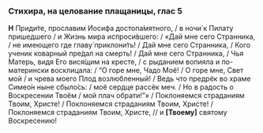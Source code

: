 ### Стихира, на целование плащаницы, глас 5

**Н** Приди́те, прославим Иосифа достопа́мятного, / в ночи́ к Пилату пришедшего / и Жизнь мира испроси́вшего: / «Дай мне сего Странника, / не имеющего где главу́ приклони́ть! / Дай мне сего Странника, / Кого ученик коварный пре́дал на смерть! / Дай мне сего Странника, / Чья Матерь, видя Его вися́щим на кресте, / с рыданием вопияла и по-матерински восклицала: / “О горе мне, Чадо Моё! / О горе мне, Свет мой / и чрева моего Плод возлюбленный! / Ведь что предрёк во храме Симео́н ныне сбыло́сь: / моё сердце рассёк меч. / Но в радость о Воскресении Твоём / мой плач обрати!”» / Поклоняемся страданиям Твоим, Христе! / Поклоняемся страданиям Твоим, Христе! / Поклоняемся страданиям Твоим, Христе, // и **[**Твоему**]** святому Воскресению!
